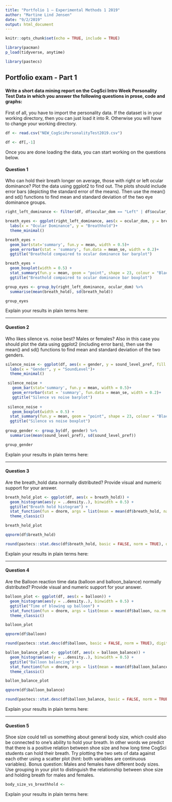 ```yaml
---
title: "Portfolio 1 — Experimental Methods 1 2019"
author: "Martine Lind Jensen"
date: "9/2/2019"
output: html_document
---
```


```r
knitr::opts_chunk$set(echo = TRUE, include = TRUE)

library(pacman)
p_load(tidyverse, anytime)

library(pastecs)
```

## Portfolio exam - Part 1

#### Write a short data mining report on the CogSci Intro Week Personality Test Data in which you answer the following questions in prose, code and graphs:

First of all, you have to import the personality data. If the dataset is in your working directory, then you can just load it into R. Otherwise you will have to change your working directory.

```r
df <- read.csv("NEW_CogSciPersonalityTest2019.csv")

df <- df[,-1]
```

Once you are done loading the data, you can start working on the questions below.

#### Question 1

Who can hold their breath longer on average, those with right or left ocular dominance? Plot the data using ggplot2 to find out. The plots should include error bars (depicting the standard error of the means). Then use the mean() and sd() functions to find mean and standard deviation of the two eye dominance groups.


```r
right_left_dominance <- filter(df, df$ocular_dom == "Left" | df$ocular_dom == "Right")

breath_eyes <- ggplot(right_left_dominance, aes(x = ocular_dom, y = breath_hold, fill = ocular_dom))+
  labs(x = "Ocular Dominance", y = "Breathhold")+
  theme_minimal()

breath_eyes + 
  geom_bar(stat='summary', fun.y = mean, width = 0.5)+
  geom_errorbar(stat = 'summary', fun.data = mean_se, width = 0.2)+
  ggtitle("Breathold compaired to ocular dominance bar barplot")

breath_eyes + 
  geom_boxplot(width = 0.5) +
  stat_summary(fun.y = mean, geom = "point", shape = 23, colour = "Black") + 
  ggtitle("Breathold compaired to ocular dominance bar boxplot")

group_eyes <- group_by(right_left_dominance, ocular_dom) %>% 
  summarise(mean(breath_hold), sd(breath_hold))

group_eyes
```

Explain your results in plain terms here: 

---

#### Question 2

Who likes silence vs. noise best? Males or females? Also in this case you should plot the data using ggplot2 (including error bars), then use the mean() and sd() functions to find mean and standard deviation of the two genders.

```r

silence_noise <- ggplot(df, aes(x = gender, y = sound_level_pref, fill = gender))+
  labs(x = "Gender", y = "SoundLevel")+
  theme_minimal()

 silence_noise +
   geom_bar(stat='summary', fun.y = mean, width = 0.5)+
   geom_errorbar(stat = 'summary', fun.data = mean_se, width = 0.2)+
   ggtitle("Silence vs noise barplot")
 
 silence_noise +
   geom_boxplot(width = 0.5) +
  stat_summary(fun.y = mean, geom = "point", shape = 23, colour = "Black") + 
  ggtitle("Silence vs noise boxplot")
 
group_gender <- group_by(df, gender) %>% 
  summarise(mean(sound_level_pref), sd(sound_level_pref))

group_gender
```

Explain your results in plain terms here: 

---

#### Question 3

Are the breath_hold data normally distributed? Provide visual and numeric support for your answer.

```r

breath_hold_plot <- ggplot(df, aes(x = breath_hold)) + 
  geom_histogram(aes(y = ..density..), binwidth = 0.5) +  
  ggtitle("Breath hold histogram") +
  stat_function(fun = dnorm, args = list(mean = mean(df$breath_hold, na.rm = TRUE), sd = sd(df$breath_hold, na.rm = TRUE)), colour= "Red", size = 1)+
  theme_classic()

breath_hold_plot

qqnorm(df$breath_hold)

round(pastecs::stat.desc(df$breath_hold, basic = FALSE, norm = TRUE), digits = 2)
```


Explain your results in plain terms here: 

---

#### Question 4

Are the Balloon reaction time data (balloon and balloon_balance) normally distributed? Provide visual and numeric support for your answer.

```r
balloon_plot <- ggplot(df, aes(x = balloon)) + 
  geom_histogram(aes(y = ..density..), binwidth = 0.5) +  
  ggtitle("Time of blowing up balloon") +
  stat_function(fun = dnorm, args = list(mean = mean(df$balloon, na.rm = TRUE), sd = sd(df$balloon, na.rm = TRUE)), colour= "Red", size = 1)+
  theme_classic()

balloon_plot

qqnorm(df$balloon)

round(pastecs::stat.desc(df$balloon, basic = FALSE, norm = TRUE), digits = 2)

```

```r
ballon_balance_plot <- ggplot(df, aes(x = balloon_balance)) + 
  geom_histogram(aes(y = ..density..), binwidth = 0.5) +  
  ggtitle("Balloon balancing") +
  stat_function(fun = dnorm, args = list(mean = mean(df$balloon_balance, na.rm = TRUE), sd = sd(df$balloon_balance, na.rm = TRUE)), colour= "Red", size = 1)+
  theme_classic()

ballon_balance_plot

qqnorm(df$balloon_balance)

round(pastecs::stat.desc(df$balloon_balance, basic = FALSE, norm = TRUE), digits = 2)

```

Explain your results in plain terms here: 

---

#### Question 5

Shoe size could tell us something about general body size, which could also be connected to one's ability to hold your breath. In other words we predict that there is a positive relation between shoe size and how long time CogSci students can hold their breath. Try plotting the two sets of data against each other using a scatter plot (hint: both variables are continuous variables). Bonus question: Males and females have different body sizes. Use grouping in your plot to distinguish the relationship between shoe size and holding breath for males and females.

```r

body_size_vs_breathhold <- 

```


Explain your results in plain terms here: 




